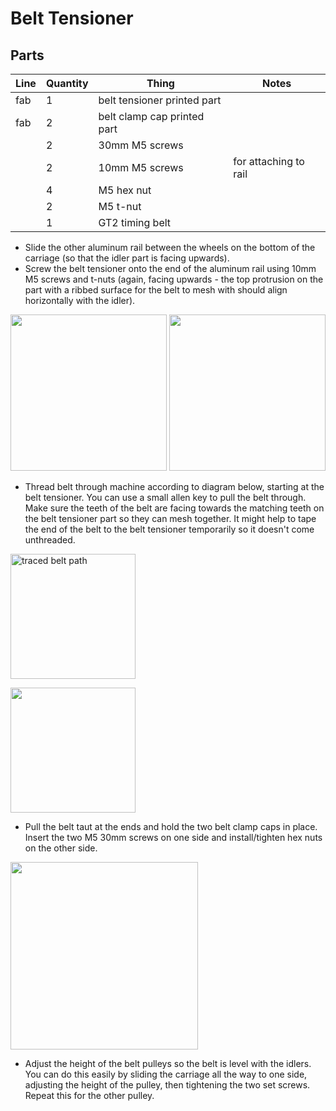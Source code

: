 # Belt Tensioner

## Parts

| Line | Quantity | Thing                            | Notes                                          |
| ---- | -------- | -------------------------------- | ---------------------------------------------- |
| fab  | 1		  | belt tensioner printed part		 |												  |
| fab  | 2 		  | belt clamp cap printed part		 |												  |
|      | 2		  | 30mm M5 screws					 |												  |
|      | 2        | 10mm M5 screws					 |for attaching to rail							  |
|      | 4		  | M5 hex nut						 |												  |
|      | 2		  | M5 t-nut						 |												  |
|      | 1		  | GT2 timing belt					 |												  |

- Slide the other aluminum rail between the wheels on the bottom of the carriage (so that the idler part is facing upwards).
- Screw the belt tensioner onto the end of the aluminum rail using 10mm M5 screws and t-nuts (again, facing upwards - the top protrusion on the part with a ribbed surface for the belt to mesh with should align horizontally with the idler).

<img
  src="https://cloud-kh0iuuad2-hack-club-bot.vercel.app/0img_4011.jpg"
  width="250"
/>
<img
  src="https://cloud-kh0iuuad2-hack-club-bot.vercel.app/1img_4012.jpg"
  width="250"
/>

- Thread belt through machine according to diagram below, starting at the belt tensioner. You can use a small allen key to pull the belt through. Make sure the teeth of the belt are facing towards the matching teeth on the belt tensioner part so they can mesh together. It might help to tape the end of the belt to the belt tensioner temporarily so it doesn't come unthreaded.

<img
  src="https://cloud-ckhe9dv8v-hack-club-bot.vercel.app/0image_from_ios.jpg"
  alt="traced belt path"
  width="200"
/>

<img
  src="https://cloud-kh0iuuad2-hack-club-bot.vercel.app/3img_4014.jpg"
  width="200"
/>

- Pull the belt taut at the ends and hold the two belt clamp caps in place. Insert the two M5 30mm screws on one side and install/tighten hex nuts on the other side.

<img
  src="https://cloud-kh0iuuad2-hack-club-bot.vercel.app/4img_4015.jpg"
  width="300"
/>

- Adjust the height of the belt pulleys so the belt is level with the idlers. You can do this easily by sliding the carriage all the way to one side, adjusting the height of the pulley, then tightening the two set screws. Repeat this for the other pulley.